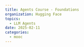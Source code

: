 ```yaml
---
title: Agents Course - Foundations
organization: Hugging Face
topics:
  - LLM Agents
date: 2025-02-11
categories:
  - mooc
---
```


<Pdf
  title={frontmatter.title}
  src="/content/2025-02-11-hf-agents-course-foundations/hf-agents-course-foundations.pdf"
  className="aspect-[28/22]"
/>
